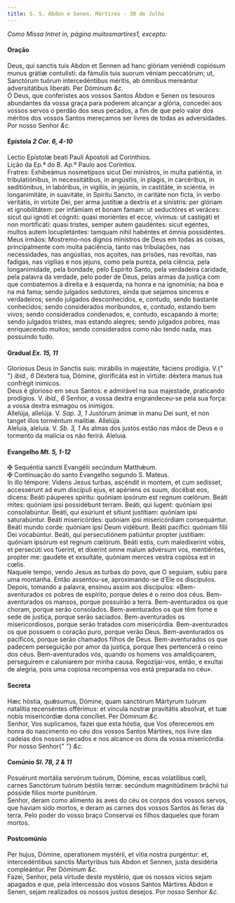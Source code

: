 ```yaml
---
title: S. S. Ábdon e Senen, Mártires - 30 de Julho
---
```


<em>Como Missa Intret in, página muitosmartires1, excepto:</em>

<h4 class="text-center">Oração</h4>
<div class="grid grid-cols-2 gap-5">
  <div class="col-6 dropcaps text-justify">
    Deus, qui sanctis tuis Abdon et Sennen ad hanc glóriam veniéndi copiósum
    munus grátiæ contulísti: da fámulis tuis suorum véniam peccatórum; ut,
    Sanctórum tuórum intercedéntibus méritis, ab ómnibus mereántur
    adversitátibus liberáti. Per Dóminum <em>&c.</em>
  </div>
  <div class="col-6 dropcaps text-justify">
    Ó Deus, que conferistes aos vossos Santos Ábdon e Senen os tesouros
    abundantes da vossa graça para poderem alcançar a glória, concedei aos
    vossos servos o perdão dos seus pecados, a fim de que pelo valor dos méritos
    dos vossos Santos mereçamos ser livres de todas as adversidades. Por nosso
    Senhor <em>&c.</em>
  </div>
</div>

<h4 class="text-center">
  Epístola <em>2 Cor. 6, 4-10</em>
</h4>
<div class="grid grid-cols-2 gap-5">
  <div class="col-6 text-justify">
    Lectio Epístolæ beati Pauli Apostoli ad Corinthios.
  </div>
  <div class="col-6 text-justify">
    Lição da Ep.ª do B. Ap.º Paulo aos Coríntios.
  </div>
  <div class="col-6 dropcaps text-justify">
    Fratres: Exhibeámus nosmetípsos sicut Dei minístros, in multa patiéntia, in
    tribulatiónibus, in necessitátibus, in angústiis, in plagis, in carcéribus,
    in seditiónibus, in labóribus, in vigíliis, in jejúniis, in castitáte, in
    sciéntia, in longanimitáte, in suavitáte, in Spíritu Sancto, in caritáte non
    ficta, in verbo veritátis, in virtúte Dei, per arma justítiæ a dextris et a
    sinístris: per glóriam et ignobilitátem: per infámiam et bonam famam: ut
    seductóres et veráces: sicut qui ignóti et cógniti: quasi moriéntes et ecce,
    vívimus: ut castigáti et non mortificáti: quasi tristes, semper autem
    gaudéntes: sicut egéntes, multos autem locupletántes: tamquam nihil habéntes
    et ómnia possidéntes.
  </div>
  <div class="col-6 dropcaps text-justify">
    Meus irmãos: Mostremo-nos dignos ministros de Deus em todas as coisas,
    principalmente com muita paciência, tanto nas tribulações, nas necessidades,
    nas angústias, nos açoites, nas prisões, nas revoltas, nas fadigas, nas
    vigílias e nos jejuns, como pela pureza, pela ciência, pela longanimidade,
    pela bondade, pelo Espírito Santo, pela verdadeira caridade, pela palavra da
    verdade, pelo poder de Deus, pelas armas da justiça com que combatemos à
    direita e à esquerda; na honra e na ignomínia; na boa e na má fama; sendo
    julgados sedutores, ainda que sejamos sinceros e verdadeiros; sendo julgados
    desconhecidos, e, contudo, sendo bastante conhecidos; sendo considerados
    moribundos, e, contudo, estando bem vivos; sendo considerados condenados, e,
    contudo, escapando à morte; sendo julgados tristes, mas estando alegres;
    sendo julgados pobres, mas enriquecendo muitos; sendo considerados como não
    tendo nada, mas possuindo tudo.
  </div>
</div>

<h4 class="text-center">
  Gradual <em>Ex. 15, 11</em>
</h4>
<div class="grid grid-cols-2 gap-5">
  <div class="col-6 dropcaps text-justify">
    Gloriosus Deus in Sanctis suis: mirábilis in majestáte, fáciens prodígia. V.{" "}
    <em>ibid., 6</em> Déxtera tua, Dómine, glorificáta est in virtúte: déxtera
    manus tua confrégit inimícos.
  </div>
  <div class="col-6 dropcaps text-justify">
    Deus é glorioso em seus Santos: e admirável na sua majestade, praticando
    prodígios. V. <em>ibid., 6</em> Senhor, a vossa dextra engrandeceu-se pela
    sua força: a vossa dextra esmagou os inimigos.
  </div>
  <div class="col-6 text-justify">
    Allelúja, allelúja. V. <em>Sap. 3, 1</em> Justórum ánimæ in manu Dei sunt,
    et non tanget illos torméntum malítiæ. Allelúja.
  </div>
  <div class="col-6 text-justify">
    Aleluia, aleluia. V. <em>Sb. 3, 1</em> As almas dos justos estão nas mãos de
    Deus e o tormento da malícia os não ferirá. Aleluia.
  </div>
</div>

<h4 class="text-center">
  Evangelho <em>Mt. 5, 1-12</em>
</h4>
<div class="grid grid-cols-2 gap-5">
  <div class="col-6 text-justify">
    <span class="text-danger">&#10016;</span> Sequéntia sancti Evangélii
    secúndum Matthǽum.
  </div>
  <div class="col-6 text-justify">
    <span class="text-danger">&#10016;</span> Continuação do santo Evangelho
    segundo S. Mateus.
  </div>
  <div class="col-6 dropcaps text-justify">
    In illo témpore: Videns Jesus turbas, ascéndit in montem, et cum sedísset,
    accessérunt ad eum discípuli ejus, et apériens os suum, docébat eos, dicens:
    Beáti páuperes spíritu: quóniam ipsórum est regnum cœlórum. Beáti mites:
    quóniam ipsi possidébunt terram. Beáti, qui lugent: quóniam ipsi
    consolabúntur. Beáti, qui esúriunt et sítiunt justítiam: quóniam ipsi
    saturabúntur. Beáti misericórdes: quóniam ipsi misericórdiam consequántur.
    Beáti mundo corde: quóniam ipsi Deum vidébunt. Beáti pacífici: quóniam fílii
    Dei vocabúntur. Beáti, qui persecutiónem patiúntur propter justítiam:
    quóniam ipsórum est regnum cœlórum. Beáti estis, cum maledíxerint vobis, et
    persecúti vos fúerint, et díxerint omne malum advérsum vos, mentiéntes,
    propter me: gaudete et exsultáte, quóniam merces vestra copiósa est in
    cœlis.
  </div>
  <div class="col-6 dropcaps text-justify">
    Naquele tempo, vendo Jesus as turbas do povo, que O seguiam, subiu para uma
    montanha. Então assentou-se, aproximando-se d’Ele os discípulos. Depois,
    tomando a palavra, ensinou assim aos discípulos: «Bem-aventurados os pobres
    de espírito, porque deles é o reino dos céus. Bem-aventurados os mansos,
    porque possuirão a terra. Bem-aventurados os que choram, porque serão
    consolados. Bem-aventurados os que têm fome e sede de justiça, porque serão
    saciados. Bem-aventurados os misericordiosos, porque serão tratados com
    misericórdia. Bem-aventurados os que possuem o coração puro, porque verão
    Deus. Bem-aventurados os pacíficos, porque serão chamados filhos de Deus.
    Bem-aventurados os que padecem perseguição por amor da justiça, porque lhes
    pertencerá o reino dos céus. Bem-aventurados vós, quando os homens vos
    amaldiçoarem, perseguirem e caluniarem por minha causa. Regozijai-vos,
    então, e exultai de alegria, pois uma copiosa recompensa vos está preparada
    no céu».
  </div>
</div>

<h4 class="text-center">Secreta</h4>
<div class="grid grid-cols-2 gap-5">
  <div class="col-6 dropcaps text-justify">
    Hæc hóstia, quǽsumus, Dómine, quam sanctórum Mártyrum tuórum natalítia
    recenséntes offérimus: et víncula nostræ pravitátis absolvat, et tuæ nobis
    misericórdiæ dona concíliet. Per Dóminum <em>&c.</em>
  </div>
  <div class="col-6 dropcaps text-justify">
    Senhor, Vos suplicamos, fazei que esta hóstia, que Vos oferecemos em honra
    do nascimento no céu dos vossos Santos Mártires, nos livre das cadeias dos
    nossos pecados e nos alcance os dons da vossa misericórdia. Por nosso Senhor{" "}
    <em>&c.</em>
  </div>
</div>

<h4 class="text-center">
  Comúnio <em>Sl. 78, 2 & 11</em>
</h4>
<div class="grid grid-cols-2 gap-5">
  <div class="col-6 dropcaps text-justify">
    Posuérunt mortália servórum tuórum, Dómine, escas volatílibus cœli, carnes
    Sanctórum tuórum béstiis terræ: secúndum magnitúdinem bráchii tui pósside
    fílios morte punitórum.
  </div>
  <div class="col-6 dropcaps text-justify">
    Senhor, deram como alimento às aves do céu os corpos dos vossos servos, que
    haviam sido mortos, e deram as carnes dos vossos Santos às feras da terra.
    Pelo poder do vosso braço Conservai os filhos daqueles que foram mortos.
  </div>
</div>

<h4 class="text-center">Postcomúnio</h4>
<div class="grid grid-cols-2 gap-5">
  <div class="col-6 dropcaps text-justify">
    Per hujus, Dómine, operationem mystérii, et vitia nostra purgéntur: et,
    intercedéntibus sanctis Martyribus tuis Abdon et Sennen, justa desidéria
    compleántur. Per Dóminum <em>&c.</em>
  </div>
  <div class="col-6 dropcaps text-justify">
    Fazei, Senhor, pela virtude deste mystério, que os nossos vícios sejam
    apagados e que, pela intercessão dos vossos Santos Mártires Ábdon e Senen,
    sejam realizados os nossos justos desejos. Por nosso Senhor <em>&c.</em>
  </div>
</div>
